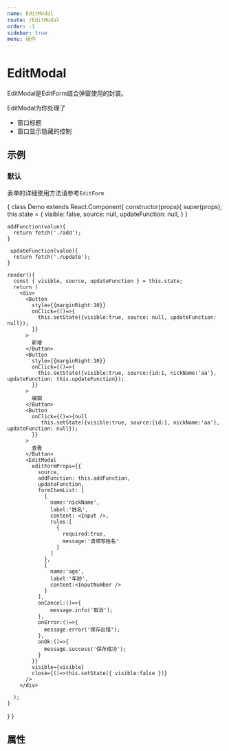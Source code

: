 ```yaml
---
name: EditModal
route: /EditModal
order: -1
sidebar: true
menu: 组件
---
```



# EditModal
EditModal是EditForm结合弹窗使用的封装。

EditModal为你处理了
+ 窗口标题
+ 窗口显示隐藏的控制


## 示例

### 默认

表单的详细使用方法请参考`EditForm`

<Playground>
{
  class Demo extends React.Component{
    constructor(props){
      super(props);
      this.state = {
        visible: false,
        source: null,
        updateFunction: null,
      }
    }

    addFunction(value){
      return fetch('./add');
    }

     updateFunction(value){
      return fetch('./update');
    }

    render(){
      const { visible, source, updateFunction } = this.state;
      return (
        <div>
          <Button 
            style={{marginRight:10}}
            onClick={()=>{
              this.setState({visible:true, source: null, updateFunction: null});
            }}
          >
            新增
          </Button>
          <Button 
            style={{marginRight:10}}
            onClick={()=>{
              this.setState({visible:true, source:{id:1, nickName:'aa'}, updateFunction: this.updateFunction});
            }}
          >
            编辑
          </Button>
          <Button 
            onClick={()=>{null
               this.setState({visible:true, source:{id:1, nickName:'aa'}, updateFunction: null});
            }}
          >
            查看
          </Button>
          <EditModal 
            editFormProps={{
              source,
              addFunction: this.addFunction,
              updateFunction,
              formItemList: [
                {
                  name:'nickName',
                  label:'姓名',
                  content: <Input />,
                  rules:[
                    {
                      required:true,
                      message:'请填写姓名'
                    }
                  ]
                },
                {
                  name:'age',
                  label:'年龄',
                  content:<InputNumber />
                }
              ],
              onCancel:()=>{
                  message.info('取消');
              },
              onError:()=>{
                message.error('保存出错');
              },
              onOk:()=>{
                message.success('保存成功');
              }
            }}  
            visible={visible} 
            close={()=>this.setState({ visible:false })}
          />
        </div>
   
      );
    }
  }
}
</Playground>


## 属性
<Props of={EditModal} />